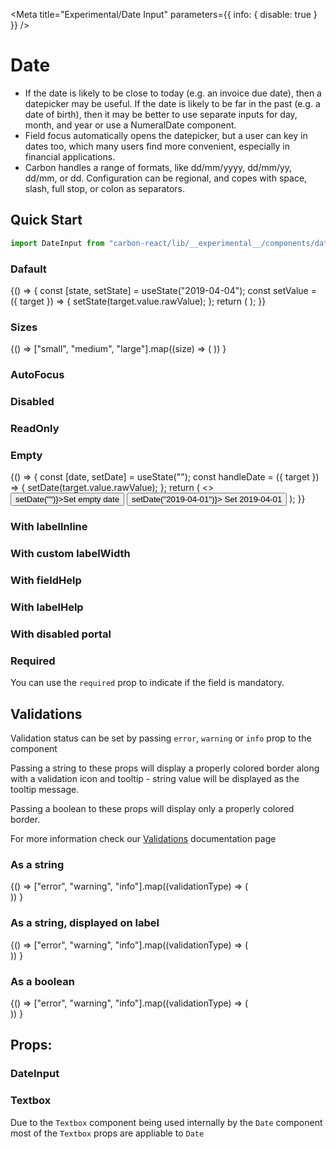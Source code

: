 

<Meta
  title="Experimental/Date Input"
  parameters={{ info: { disable: true } }}
/>

# Date

- If the date is likely to be close to today (e.g. an invoice due date), then a datepicker may be useful. If the date is likely to be far in the past (e.g. a date of birth), then it may be better to use separate inputs for day, month, and year or use a NumeralDate component.
- Field focus automatically opens the datepicker, but a user can key in dates too, which many users find more convenient, especially in financial applications.
- Carbon handles a range of formats, like dd/mm/yyyy, dd/mm/yy, dd/mm, or dd. Configuration can be regional, and copes with space, slash, full stop, or colon as separators.

## Quick Start

```jsx
import DateInput from "carbon-react/lib/__experimental__/components/date";
```

### Dafault

<Preview>
  <Story name="default">
    {() => {
      const [state, setState] = useState("2019-04-04");
      const setValue = ({ target }) => {
        setState(target.value.rawValue);
      };
      return (
        <DateInput
          label="Date"
          name="date-input"
          value={state}
          onChange={setValue}
        />
      );
    }}
  </Story>
</Preview>

### Sizes

<Preview>
  <Story name="sizes">
    {() =>
      ["small", "medium", "large"].map((size) => (
        <DateInput
          key={`Date - ${size}`}
          label={`Date - ${size}`}
          value="2016-10-01"
          size={size}
          mb={2}
        />
      ))
    }
  </Story>
</Preview>

### AutoFocus

<Preview>
  <Story name="autoFocus" parameters={{ chromatic: { disable: true }}}>
    <DateInput label="Date" value="2016-10-01" autoFocus />
  </Story>
</Preview>

### Disabled

<Preview>
  <Story name="disabled">
    <DateInput label="Date" value="2016-10-01" disabled />
  </Story>
</Preview>

### ReadOnly

<Preview>
  <Story name="readOnly">
    <DateInput label="Date" value="2016-10-01" readOnly />
  </Story>
</Preview>

### Empty

<Preview>
  <Story name="empty">
    {() => {
      const [date, setDate] = useState("");
      const handleDate = ({ target }) => {
        setDate(target.value.rawValue);
      };
      return (
        <>
          <Box mb={2}>
            <Button onClick={() => setDate("")}>Set empty date</Button>
            <Button onClick={() => setDate("2019-04-01")}>
              Set 2019-04-01
            </Button>
          </Box>
          <DateInput
            label="Date"
            name="dateinput"
            value={date}
            onChange={handleDate}
            allowEmptyValue
          />
        </>
      );
    }}
  </Story>
</Preview>

### With labelInline

<Preview>
  <Story name="with labelInline">
    <DateInput label="Date" value="2016-10-01" labelInline name="dateinput" />
  </Story>
</Preview>

### With custom labelWidth

<Preview>
  <Story name="with custom labelWidth">
    <DateInput label="Date" value="2016-10-01" labelInline labelWidth={10} />
  </Story>
</Preview>

### With fieldHelp

<Preview>
  <Story name="with fieldHelp">
    <DateInput
      label="Date"
      value="2016-10-01"
      fieldHelp="Help"
      name="dateinput"
    />
  </Story>
</Preview>

### With labelHelp

<Preview>
  <Story name="with labelHelp">
    <DateInput
      label="Date"
      value="2016-10-01"
      labelHelp="Help"
      name="dateinput"
    />
  </Story>
</Preview>

### With disabled portal

<Preview>
  <Story name="with disabled portal">
    <DateInput label="Date" value="2016-10-01" disablePortal />
  </Story>
</Preview>

### Required

You can use the `required` prop to indicate if the field is mandatory.

<Preview>
  <Story name="required">
    <DateInput label="Date" value="2016-10-01" required />
  </Story>
</Preview>

## Validations

Validation status can be set by passing `error`, `warning` or `info` prop to the component

Passing a string to these props will display a properly colored border along with a validation icon and tooltip - string value will be displayed as the tooltip message.

Passing a boolean to these props will display only a properly colored border.

For more information check our [Validations](?path=/docs/documentation-validations--page "Validations") documentation page

### As a string

<Preview>
  <Story name="validations - string - component">
    {() =>
      ["error", "warning", "info"].map((validationType) => (
        <div key={`${validationType}-string-component`}>
          <DateInput
            label="Date"
            value="2016-10-01"
            {...{ [validationType]: "Message" }}
            mb={2}
          />
          <DateInput
            label="Date - readOnly"
            value="2016-10-01"
            readOnly
            {...{ [validationType]: "Message" }}
            mb={2}
          />
        </div>
      ))
    }
  </Story>
</Preview>

### As a string, displayed on label

<Preview>
  <Story name="validations - string - label">
    {() =>
      ["error", "warning", "info"].map((validationType) => (
        <div key={`${validationType}-string-label`}>
          <DateInput
            label="Date"
            value="2016-10-01"
            validationOnLabel
            {...{ [validationType]: "Message" }}
            mb={2}
          />
          <DateInput
            label="Date"
            value="2016-10-01"
            validationOnLabel
            readOnly
            {...{ [validationType]: "Message" }}
            mb={2}
          />
        </div>
      ))
    }
  </Story>
</Preview>

### As a boolean

<Preview>
  <Story name="validations - boolean">
    {() =>
      ["error", "warning", "info"].map((validationType) => (
        <div key={`${validationType}-boolean-component`}>
          <DateInput
            label="Date"
            value="2016-10-01"
            {...{ [validationType]: true }}
          />
          <DateInput
            label="Date"
            value="2016-10-01"
            readOnly
            {...{ [validationType]: true }}
          />
        </div>
      ))
    }
  </Story>
</Preview>

## Props:

### DateInput

<Props of={BaseDateInput} />

### Textbox

Due to the `Textbox` component being used internally by the `Date` component most of the `Textbox` props are appliable to `Date`

<Props of={OriginalTextbox} />
